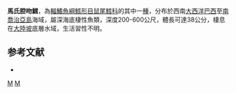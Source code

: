 {{Speciesbox
| taxon = Coelorinchus marinii
| status = NE
| status_system = iucn3.1
| trend = unknow
| binomial_authority = [[Hubbs|Hubbs]], 1934
| synonyms = *''Caelorinchus marinii '', Hubbs, 1934 
*''Coelorhynchus coelorhynchus marinii '', Hubbs, 1934 
}}
'''馬氏腔吻鱈'''，為[[輻鰭魚綱|輻鰭魚綱]][[鱈形目|鱈形目]][[鼠尾鱈科|鼠尾鱈科]]的其中一[[種|種]]，分布於西南[[大西洋|大西洋]][[巴西|巴西]]至[[南喬治亞島|南喬治亞島]]海域，屬深海底棲性魚類，深度200-600公尺，體長可達38公分，棲息在[[大陸坡|大陸坡]]底層水域，生活習性不明。

==参考文献==
*{{FishBase_species|genus=Coelorinchus|species=marinii|year=2015|month=11}}

{{taxonbar}}
[[Category:_1934年描述的鱼类|M]]
[[Category:腔吻鱈屬|M]]